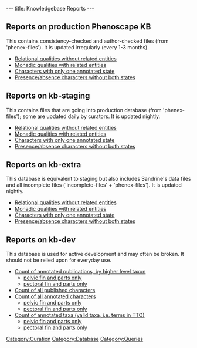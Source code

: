 ---
title: Knowledgebase Reports
---

==Reports on production Phenoscape KB==
This contains consistency-checked and author-checked files (from 'phenex-files').  It is updated irregularly (every 1-3 months).

* [http://kb.phenoscape.org/OBD-WS/statistics/consistencyreports/relationalqualitieswithoutrelatedentities Relational qualities without related entities]
* [http://kb.phenoscape.org/OBD-WS/statistics/consistencyreports/nonrelationalqualitieswithrelatedentities Monadic qualities with related entities]
* [http://kb.phenoscape.org/OBD-WS/statistics/consistencyreports/characterswithonlyoneannotatedstate Characters with only one annotated state]
* [http://kb.phenoscape.org/OBD-WS/statistics/consistencyreports/characterswithonlyoneoftwopossibleannotations Presence/absence characters without both states]

==Reports on kb-staging==
This contains files that are going into production database (from 'phenex-files'); some are updated daily by curators. It is updated nightly.
* [http://kb-staging.phenoscape.org/OBD-WS/statistics/consistencyreports/relationalqualitieswithoutrelatedentities Relational qualities without related entities]
* [http://kb-staging.phenoscape.org/OBD-WS/statistics/consistencyreports/nonrelationalqualitieswithrelatedentities Monadic qualities with related entities]
* [http://kb-staging.phenoscape.org/OBD-WS/statistics/consistencyreports/characterswithonlyoneannotatedstate Characters with only one annotated state]
* [http://kb-staging.phenoscape.org/OBD-WS/statistics/consistencyreports/characterswithonlyoneoftwopossibleannotations Presence/absence characters without both states]

==Reports on kb-extra==
This database is equivalent to staging but also includes Sandrine's data files and all incomplete files ('incomplete-files' + 'phenex-files').  It is updated nightly.
* [http://kb-dev.phenoscape.org:8080/obd-expt/statistics/consistencyreports/relationalqualitieswithoutrelatedentities Relational qualities without related entities]
* [http://kb-dev.phenoscape.org:8080/obd-expt/statistics/consistencyreports/nonrelationalqualitieswithrelatedentities Monadic qualities with related entities]
* [http://kb-dev.phenoscape.org:8080/obd-expt/statistics/consistencyreports/characterswithonlyoneannotatedstate Characters with only one annotated state]
* [http://kb-dev.phenoscape.org:8080/obd-expt/statistics/consistencyreports/characterswithonlyoneoftwopossibleannotations Presence/absence characters without both states]

==Reports on kb-dev==
This database is used for active development and may often be broken. It should not be relied upon for everyday use.
* [http://kb-dev.phenoscape.org/OBD-WS/report/count/publications Count of annotated publications, by higher level taxon]
** [http://kb-dev.phenoscape.org/OBD-WS/report/count/publications?query=%7B%22phenotype%22%3A%5B%7B%22entity%22%3A%7B%22id%22%3A%22TAO%3A0001184%22%2C%22including_parts%22%3A%20true%7D%7D%5D%7D pelvic fin and parts only]
** [http://kb-dev.phenoscape.org/OBD-WS/report/count/publications?query=%7B%22phenotype%22%3A%5B%7B%22entity%22%3A%7B%22id%22%3A%22TAO%3A0001161%22%2C%22including_parts%22%3A%20true%7D%7D%5D%7D pectoral fin and parts only]
* [http://kb-dev.phenoscape.org/OBD-WS/report/count/characters/published Count of all published characters]
* [http://kb-dev.phenoscape.org/OBD-WS/report/count/characters/annotated Count of all annotated characters]
** [http://kb-dev.phenoscape.org/OBD-WS/report/count/characters/annotated?query=%7B%22phenotype%22%3A%5B%7B%22entity%22%3A%7B%22id%22%3A%22TAO%3A0001184%22%2C%22including_parts%22%3A%20true%7D%7D%5D%7D pelvic fin and parts only]
** [http://kb-dev.phenoscape.org/OBD-WS/report/count/characters/annotated?query=%7B%22phenotype%22%3A%5B%7B%22entity%22%3A%7B%22id%22%3A%22TAO%3A0001161%22%2C%22including_parts%22%3A%20true%7D%7D%5D%7D pectoral fin and parts only]
* [http://kb-dev.phenoscape.org/OBD-WS/report/count/taxa/annotated Count of annotated taxa (valid taxa, i.e. terms in TTO)]
** [http://kb-dev.phenoscape.org/OBD-WS/report/count/taxa/annotated?query=%7B%22phenotype%22%3A%5B%7B%22entity%22%3A%7B%22id%22%3A%22TAO%3A0001184%22%2C%22including_parts%22%3A%20true%7D%7D%5D%7D pelvic fin and parts only]
** [http://kb-dev.phenoscape.org/OBD-WS/report/count/taxa/annotated?query=%7B%22phenotype%22%3A%5B%7B%22entity%22%3A%7B%22id%22%3A%22TAO%3A0001161%22%2C%22including_parts%22%3A%20true%7D%7D%5D%7D pectoral fin and parts only]

[[Category:Curation]]
[[Category:Database]]
[[Category:Queries]]
